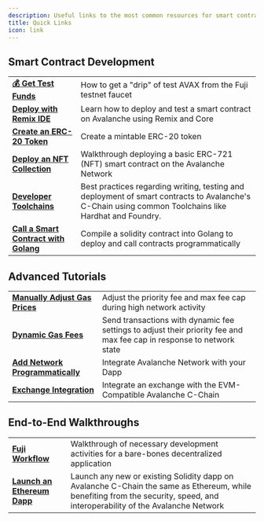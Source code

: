 ```yaml
---
description: Useful links to the most common resources for smart contract development on Avalanche.
title: Quick Links
icon: link
---
```


## Smart Contract Development

|   |   |
| :------------------------------------------------- | :-------------------------------------------------------------------------------------------------------------------------------------------------- |
| [**💰 Get Test Funds**](/build/dapp/smart-contracts/get-funds-faucet.md)      | How to get a "drip" of test AVAX from the Fuji testnet faucet |
| [**Deploy with Remix IDE**](/build/dapp/smart-contracts/remix-deploy.md)   | Learn how to deploy and test a smart contract on Avalanche using Remix and Core |
| [**Create an ERC-20 Token**](/build/dapp/smart-contracts/erc-20.md)      |  Create a mintable ERC-20 token |
| [**Deploy an NFT Collection**](/build/dapp/smart-contracts/nfts/deploy-collection.md)      |  Walkthrough deploying a basic ERC-721 (NFT) smart contract on the Avalanche Network |
| [**Developer Toolchains**](/build/dapp/smart-contracts/toolchains/hardhat.md)      |  Best practices regarding writing, testing and deployment of smart contracts to Avalanche's C-Chain using common Toolchains like Hardhat and Foundry. |
| [**Call a Smart Contract with Golang**](/build/dapp/smart-contracts/abigen.md)      |  Compile a solidity contract into Golang to deploy and call contracts programmatically |


## Advanced Tutorials  

|   |   |
| :------------------------------------------------- | :-------------------------------------------------------------------------------------------------------------------------------------------------- |
| [**Manually Adjust Gas Prices**](build/dapp/advanced/adjusting-gas-price-during-high-network-activity.md) | Adjust the priority fee and max fee cap during high network activity |
| [**Dynamic Gas Fees**](build/dapp/advanced/sending-transactions-with-dynamic-fees-using-javascript.md) | Send transactions with dynamic fee settings to adjust their priority fee and max fee cap in response to network state |
| [**Add Network Programmatically**](build/dapp/advanced/add-avalanche-programmatically.md) | Integrate Avalanche Network with your Dapp |
| [**Exchange Integration**](build/dapp/advanced/integrate-exchange.md) | Integrate an exchange with the EVM-Compatible Avalanche C-Chain |


## End-to-End Walkthroughs 

|   |   |
| :------------------------------------------------- | :-------------------------------------------------------------------------------------------------------------------------------------------------- |
| [**Fuji Workflow**](/build/dapp/fuji-workflow.md) | Walkthrough of necessary development activities for a bare-bones decentralized application |
| [**Launch an Ethereum Dapp**](/build/dapp/launch-dapp.md) | Launch any new or existing Solidity dapp on Avalanche C-Chain the same as Ethereum, while benefiting from the security, speed, and interoperability of the Avalanche Network|
